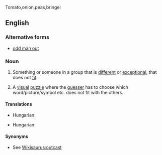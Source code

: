 Tomato,onion,peas,bringel

==English==

===Alternative forms===
* [[odd man out]]

===Noun===
{{en-noun|head=[[odd]] [[one]] [[out]]|odd ones out}}

# {{context|idiomatic|lang=en}} Something or someone in a group that is [[different]] or [[exceptional]], that does not [[fit]].
# {{context|idiomatic|lang=en}} A [[visual]] [[puzzle]] where the [[guesser]] has to choose which word/picture/symbol etc. does not fit with the others.

====Translations====
{{trans-top|misfit}}
* Hungarian: {{t|hu|kakukktojás}}
{{trans-mid}}
{{trans-bottom}}

{{trans-top|puzzle}}
* Hungarian: {{t|hu|kakukktojás}}
{{trans-mid}}
{{trans-bottom}}

====Synonyms====
* See [[Wikisaurus:outcast]]